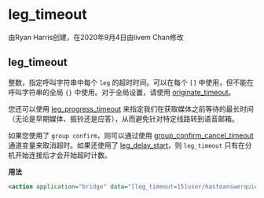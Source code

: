 # leg_timeout

由Ryan Harris创建，在2020年9月4日由livem Chan修改

## leg_timeout

整数，指定呼叫字符串中每个 `leg` 的超时时间。可以在每个 `[]` 中使用，但不能在呼叫字符串的全局 `{}` 中使用。对于全局设置，请使用 [originate_timeout](../FreeSWITCH-Explained/Dialplan/Variables-Master-List_16352570.mdx#originate_timeout)。

您还可以使用 [leg_progress_timeout](../FreeSWITCH-Explained/Dialplan/Variables-Master-List_16352570.mdx#leg_progress_timeout) 来指定我们在获取媒体之前等待的最长时间（无论是早期媒体、振铃还是应答），从而避免针对特定线路转到语音邮箱。

如果您使用了 `group confirm`，则可以通过使用 [group_confirm_cancel_timeout](../FreeSWITCH-Explained/Dialplan/Variables-Master-List_16352570.mdx#group_confirm_cancel_timeout) 通道变量来取消超时。如果还使用了 [leg_delay_start](../FreeSWITCH-Explained/Dialplan/Variables-Master-List_16352570.mdx#leg_delay_start)，则 `leg_timeout` 只有在分机开始连接后才会开始超时计数。

**用法**

```xml
<action application="bridge" data="[leg_timeout=15]user/hastoanswerquickly/some.domain.com,[leg_timeout=60]user/hasaminutetoanswer@some.domain.com"/>
```